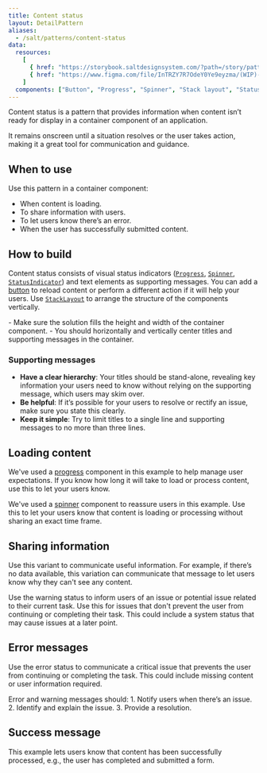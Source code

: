 ```yaml
---
title: Content status
layout: DetailPattern
aliases:
  - /salt/patterns/content-status
data:
  resources:
    [
      { href: "https://storybook.saltdesignsystem.com/?path=/story/patterns-content-status--info", label: "Examples" },
      { href: "https://www.figma.com/file/InTRZY7R7OdeY0Ye9eyzma/(WIP)-Content-Status?type=design&node-id=652-3271&mode=design&t=BoYoZt69VHfzizeO-0", label: "Content Status examples", internal: true },
    ]
  components: ["Button", "Progress", "Spinner", "Stack layout", "Status indicator", "Text"]
---
```


Content status is a pattern that provides information when content isn’t ready for display in a container component of an application.

It remains onscreen until a situation resolves or the user takes action, making it a great tool for communication and guidance.

<Diagram
  src="/img/patterns/content-status/content-status.png"
  alt="Example showing a content status with an info indicator"
  border
/>

## When to use

Use this pattern in a container component:
- When content is loading.
- To share information with users.
- To let users know there’s an error.
- When the user has successfully submitted content.

## How to build

Content status consists of visual status indicators ([`Progress`](/salt/components/progress), [`Spinner`](/salt/components/spinner), [`StatusIndicator`](/salt/components/status-indicator)) and text elements as supporting messages. You can add a [button](/salt/components/button) to reload content or perform a different action if it will help your users. Use [`StackLayout`](/salt/components/stack-layout) to arrange the structure of the components vertically.

<Diagram
  src="/img/patterns/content-status/build.png"
  alt="Example showing a content status with components and spacing labeled"
  border
/>

<ExampleContainer type="positive" customPillText="Best practices">
- Make sure the solution fills the height and width of the container component.
- You should horizontally and vertically center titles and supporting messages in the container.
</ExampleContainer>

### Supporting messages

- **Have a clear hierarchy**: Your titles should be stand-alone, revealing key information your users need to know without relying on the supporting message, which users may skim over.
- **Be helpful**: If it’s possible for your users to resolve or rectify an issue, make sure you state this clearly.
- **Keep it simple**: Try to limit titles to a single line and supporting messages to no more than three lines.

## Loading content

We've used a [progress](/salt/components/progress) component in this example to help manage user expectations. If you know how long it will take to load or process content, use this to let your users know.

<Diagram
  src="/img/patterns/content-status/progress.png"
  alt="Example showing a content status with a progress indicator"
  border
/>

We've used a [spinner](/salt/components/spinner) component to reassure users in this example. Use this to let your users know that content is loading or processing without sharing an exact time frame.

<Diagram
  src="/img/patterns/content-status/spinner.png"
  alt="Example showing a content status with a spinner"
  border
/>

## Sharing information

Use this variant to communicate useful information. For example, if there’s no data available, this variation can communicate that message to let users know why they can't see any content.

<Diagram
  src="/img/patterns/content-status/info.png"
  alt="Example showing a content status with an info indicator"
  border
/>

Use the warning status to inform users of an issue or potential issue related to their current task. Use this for issues that don't prevent the user from continuing or completing their task. This could include a system status that may cause issues at a later point.

<Diagram
  src="/img/patterns/content-status/warning.png"
  alt="Example showing a content status with a warning indicator"
  border
/>

## Error messages

Use the error status to communicate a critical issue that prevents the user from continuing or completing the task. This could include missing content or user information required.

<Diagram
  src="/img/patterns/content-status/error.png"
  alt="Example showing a content status with an error indicator"
  border
/>

<ExampleContainer type="positive" customPillText="Best practices">
 Error and warning messages should: 
 1. Notify users when there’s an issue. 
 2. Identify and explain the issue. 
 3. Provide a resolution.
</ExampleContainer>


## Success message

This example lets users know that content has been successfully processed, e.g., the user has completed and submitted a form.

<Diagram
  src="/img/patterns/content-status/success.png"
  alt="Example showing a content status with a success indicator"
  border
/>
